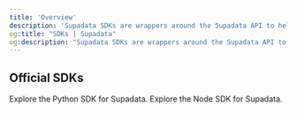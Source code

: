 ```yaml
---
title: 'Overview'
description: 'Supadata SDKs are wrappers around the Supadata API to help you easily extract data from websites.'
og:title: "SDKs | Supadata"
og:description: "Supadata SDKs are wrappers around the Supadata API to help you easily extract data from websites."
---
```


## Official SDKs
<CardGroup cols={2}>
  <Card title="Python SDK" icon="python" href="python">
    Explore the Python SDK for Supadata.
  </Card>
  <Card title="Node SDK" icon="node" href="node">
    Explore the Node SDK for Supadata.
  </Card>
</CardGroup>
